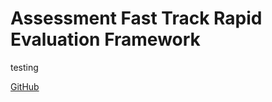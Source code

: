 # Assessment Fast Track Rapid Evaluation Framework

testing

[GitHub](https://github.com/Climate-REF/climate-ref)

